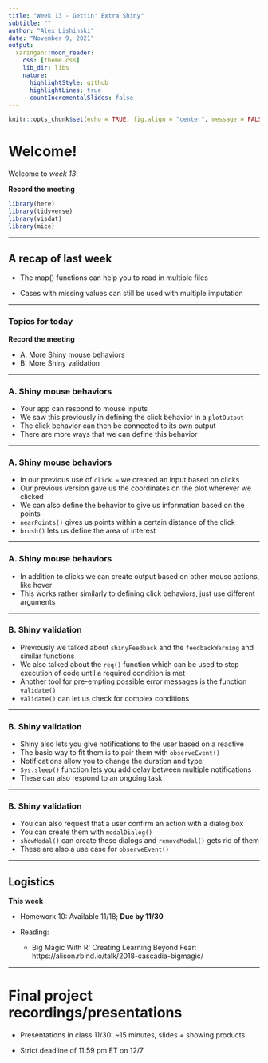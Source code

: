 ```yaml
---
title: "Week 13 - Gettin' Extra Shiny" 
subtitle: ""
author: "Alex Lishinski"
date: "November 9, 2021"
output:
  xaringan::moon_reader:
    css: [theme.css]
    lib_dir: libs
    nature:
      highlightStyle: github
      highlightLines: true
      countIncrementalSlides: false
---
```


```r
knitr::opts_chunk$set(echo = TRUE, fig.align = "center", message = FALSE)
```

# Welcome!

Welcome to *week 13*!

**Record the meeting** 

```r
library(here)
library(tidyverse)
library(visdat)
library(mice)
```

---

## A recap of last week

- The map() functions can help you to read in multiple files

- Cases with missing values can still be used with multiple imputation

---

### Topics for today

**Record the meeting** 

- A. More Shiny mouse behaviors
- B. More Shiny validation

---

### A. Shiny mouse behaviors

- Your app can respond to mouse inputs
- We saw this previously in defining the click behavior in a `plotOutput`
- The click behavior can then be connected to its own output
- There are more ways that we can define this behavior

---

### A. Shiny mouse behaviors

- In our previous use of `click =` we created an input based on clicks
- Our previous version gave us the coordinates on the plot wherever we clicked
- We can also define the behavior to give us information based on the points 
- `nearPoints()` gives us points within a certain distance of the click
- `brush()` lets us define the area of interest

---
  
### A. Shiny mouse behaviors

- In addition to clicks we can create output based on other mouse actions, like hover
- This works rather similarly to defining click behaviors, just use different arguments

---

### B. Shiny validation

- Previously we talked about `shinyFeedback` and the `feedbackWarning` and similar functions
- We also talked about the `req()` function which can be used to stop execution of code until a required condition is met
- Another tool for pre-empting possible error messages is the function `validate()`
- `validate()` can let us check for complex conditions

---

### B. Shiny validation

- Shiny also lets you give notifications to the user based on a reactive
- The basic way to fit them is to pair them with `observeEvent()`
- Notifications allow you to change the duration and type
- `Sys.sleep()` function lets you add delay between multiple notifications
- These can also respond to an ongoing task

---

### B. Shiny validation

- You can also request that a user confirm an action with a dialog box
- You can create them with `modalDialog()` 
- `showModal()` can create these dialogs and `removeModal()` gets rid of them
- These are also a use case for `observeEvent()`

---

## Logistics

**This week**

* Homework 10: Available 11/18; **Due by 11/30 **

* Reading:
  * Big Magic With R: Creating Learning Beyond Fear: https://alison.rbind.io/talk/2018-cascadia-bigmagic/
  
---

# Final project recordings/presentations

- Presentations in class 11/30: ~15 minutes, slides + showing products

- Strict deadline of 11:59 pm ET on 12/7

